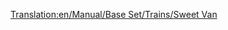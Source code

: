 [[Translation:en/Manual/Base Set/Trains/Sweet Van]]

{{nl/Wagons|Naam=Snoepwagon
|Afbeelding=[[File:en/Sweetvan.png]]
|NormaalKosten=£1,060 ($2,120)
|NormaalGewicht=21 / 28 t
|NormaalCapaciteit=25 zakken snoep
|MonoKosten="
|MonoGewicht=21 / 30 t
|MonoCapaciteit=30 zakken snoep
|MagKosten="
|MagGewicht=21 / 31 t
|MagCapaciteit=32 zakken snoep
|Omschrijving=Er is nog geen omschrijving toegevoegd.
}}